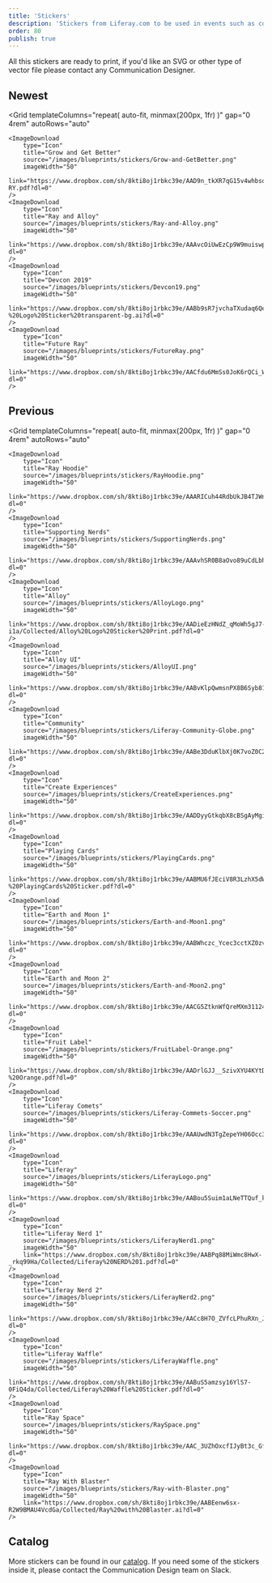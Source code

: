 ```yaml
---
title: 'Stickers'
description: 'Stickers from Liferay.com to be used in events such as conferences, meetups, internal events, etc'
order: 80
publish: true
---
```



All this stickers are ready to print, if you'd like an SVG or other type of vector file please contact any Communication Designer.


## Newest

<Grid
	templateColumns="repeat( auto-fit, minmax(200px, 1fr) )"
	gap="0 4rem"
	autoRows="auto"
>
    <ImageDownload
		type="Icon"
		title="Grow and Get Better"
		source="/images/blueprints/stickers/Grow-and-GetBetter.png"
		imageWidth="50"
        link="https://www.dropbox.com/sh/8kti8oj1rbkc39e/AAD9n_tkXR7qG15v4whbsozra/Collected/Grow%20and%20Get%20Better-RY.pdf?dl=0"
	/>
	<ImageDownload
		type="Icon"
		title="Ray and Alloy"
		source="/images/blueprints/stickers/Ray-and-Alloy.png"
		imageWidth="50"
        link="https://www.dropbox.com/sh/8kti8oj1rbkc39e/AAAvcOiUwEzCp9W9muiswppga/Collected/4_Ray%20and%20Alloy.pdf?dl=0"
    />
    <ImageDownload
		type="Icon"
		title="Devcon 2019"
		source="/images/blueprints/stickers/Devcon19.png"
		imageWidth="50"
        link="https://www.dropbox.com/sh/8kti8oj1rbkc39e/AABb9sR7jvchaTXudaq6QegWa/Collected/Devcon2019%20-%20Logo%20Sticker%20transparent-bg.ai?dl=0"
	/>
    <ImageDownload
		type="Icon"
		title="Future Ray"
		source="/images/blueprints/stickers/FutureRay.png"
		imageWidth="50"
        link="https://www.dropbox.com/sh/8kti8oj1rbkc39e/AACfdu6MmSs0JoK6rQCi_Woza/Collected/Future%20Ray.ai?dl=0"
	/>
</Grid>


## Previous

<Grid
	templateColumns="repeat( auto-fit, minmax(200px, 1fr) )"
	gap="0 4rem"
	autoRows="auto"
>
    <ImageDownload
		type="Icon"
		title="Ray Hoodie"
		source="/images/blueprints/stickers/RayHoodie.png"
		imageWidth="50"
        link="https://www.dropbox.com/sh/8kti8oj1rbkc39e/AAARICuh44RdbUkJB4TJWnmJa/Collected/9_Ray%20Hoodie%20New%20Logo.pdf?dl=0"
	/>
    <ImageDownload
		type="Icon"
		title="Supporting Nerds"
		source="/images/blueprints/stickers/SupportingNerds.png"
		imageWidth="50"
        link="https://www.dropbox.com/sh/8kti8oj1rbkc39e/AAAvhSR0B8aOvo89uCdLbh_Na/Collected/15_Supporting%20Nerds%20Sticker.pdf?dl=0"
	/>
	<ImageDownload
		type="Icon"
		title="Alloy"
		source="/images/blueprints/stickers/AlloyLogo.png"
		imageWidth="50"
        link="https://www.dropbox.com/sh/8kti8oj1rbkc39e/AADieEzHNdZ_qMoWh5gJ7-i1a/Collected/Alloy%20Logo%20Sticker%20Print.pdf?dl=0"
	/>
    <ImageDownload
		type="Icon"
		title="Alloy UI"
		source="/images/blueprints/stickers/AlloyUI.png"
		imageWidth="50"
        link="https://www.dropbox.com/sh/8kti8oj1rbkc39e/AABvKlpQwmsnPX8B6Syb81GEa/Collected/Alloy%20UI%20Sticker%20Print.pdf?dl=0"
	/>
    <ImageDownload
		type="Icon"
		title="Community"
		source="/images/blueprints/stickers/Liferay-Community-Globe.png"
		imageWidth="50"
        link="https://www.dropbox.com/sh/8kti8oj1rbkc39e/AABe3DduKlbXj0K7voZ0C2ZJa/Collected/Community%20Sticker%202.pdf?dl=0"
	/>
    <ImageDownload
		type="Icon"
		title="Create Experiences"
		source="/images/blueprints/stickers/CreateExperiences.png"
		imageWidth="50"
        link="https://www.dropbox.com/sh/8kti8oj1rbkc39e/AADDyyGtkqbX8cBSgAyMgiqpa/Collected/Create%20Experiences%20Sticker%201.pdf?dl=0"
	/>
    <ImageDownload
		type="Icon"
		title="Playing Cards"
		source="/images/blueprints/stickers/PlayingCards.png"
		imageWidth="50"
        link="https://www.dropbox.com/sh/8kti8oj1rbkc39e/AABMU6fJEciV8R3LzhX5dW2aa/Collected/Devcon17%20-%20PlayingCards%20Sticker.pdf?dl=0"
	/>
    <ImageDownload
		type="Icon"
		title="Earth and Moon 1"
		source="/images/blueprints/stickers/Earth-and-Moon1.png"
		imageWidth="50"
        link="https://www.dropbox.com/sh/8kti8oj1rbkc39e/AABWhczc_Ycec3cctXZ0zvb6a/Collected/Earth%20and%20Moon%201.pdf?dl=0"
	/>
    <ImageDownload
		type="Icon"
		title="Earth and Moon 2"
		source="/images/blueprints/stickers/Earth-and-Moon2.png"
		imageWidth="50"
        link="https://www.dropbox.com/sh/8kti8oj1rbkc39e/AACG5ZtknWfQreMXm311244xa/Collected/Earth%20and%20Moon%202.pdf?dl=0"
	/>
    <ImageDownload
		type="Icon"
		title="Fruit Label"
		source="/images/blueprints/stickers/FruitLabel-Orange.png"
		imageWidth="50"
        link="https://www.dropbox.com/sh/8kti8oj1rbkc39e/AADrlGJJ__SzivXYU4KYtDq3a/Collected/Fruit%20Label%20Sticker%20-%20Orange.pdf?dl=0"
	/>
    <ImageDownload
		type="Icon"
		title="Liferay Comets"
		source="/images/blueprints/stickers/Liferay-Commets-Soccer.png"
		imageWidth="50"
        link="https://www.dropbox.com/sh/8kti8oj1rbkc39e/AAAUwdN3TgZepeYH06Occ395a/Collected/Liferay%20Comets.pdf?dl=0"
	/>
    <ImageDownload
		type="Icon"
		title="Liferay"
		source="/images/blueprints/stickers/LiferayLogo.png"
		imageWidth="50"
        link="https://www.dropbox.com/sh/8kti8oj1rbkc39e/AABou5Suim1aLNeTTQuf_kmAa/Collected/Liferay%20Logo%20Sticker%20PRINT.pdf?dl=0"
    />
    <ImageDownload
		type="Icon"
		title="Liferay Nerd 1"
		source="/images/blueprints/stickers/LiferayNerd1.png"
		imageWidth="50"
        link="https://www.dropbox.com/sh/8kti8oj1rbkc39e/AABPq88MiWmc8HwX-_rkq99Ha/Collected/Liferay%20NERD%201.pdf?dl=0"
	/>
    <ImageDownload
		type="Icon"
		title="Liferay Nerd 2"
		source="/images/blueprints/stickers/LiferayNerd2.png"
		imageWidth="50"
        link="https://www.dropbox.com/sh/8kti8oj1rbkc39e/AACc8H7O_ZVfcLPhuRXn_JKMa/Collected/Liferay%20NERD%202.pdf?dl=0"
	/>
    <ImageDownload
		type="Icon"
		title="Liferay Waffle"
		source="/images/blueprints/stickers/LiferayWaffle.png"
		imageWidth="50"
        link="https://www.dropbox.com/sh/8kti8oj1rbkc39e/AABuS5amzsy16YlS7-0FiQ4da/Collected/Liferay%20Waffle%20Sticker.pdf?dl=0"
	/>
    <ImageDownload
		type="Icon"
		title="Ray Space"
		source="/images/blueprints/stickers/RaySpace.png"
		imageWidth="50"
        link="https://www.dropbox.com/sh/8kti8oj1rbkc39e/AAC_3UZhOxcfIJyBt3c_Gfo4a/Collected/Ray%20Space.pdf?dl=0"
	/>
    <ImageDownload
		type="Icon"
		title="Ray With Blaster"
		source="/images/blueprints/stickers/Ray-with-Blaster.png"
		imageWidth="50"
        link="https://www.dropbox.com/sh/8kti8oj1rbkc39e/AABEenw6sx-R2W9BMAU4VcdGa/Collected/Ray%20with%20Blaster.ai?dl=0"
    />
</Grid>

## Catalog

More stickers can be found in our [catalog](https://uc2a8d22286edc94e7313cac7ae3.previews.dropboxusercontent.com/p/orig/AAvrEbQjJ-oLfzu8mX06Pv_IYDqbET5_f_Visn2Eo-RdKb0Bp7IFWARG5a8sAPduRvm1tI28bU8LmSyvd63Ew3w-t2WicIDinq_NzaQPFnUQnMB3XfLcdmHSQHTrrGVmxT2pdKiwt1cSZqx_lJRikxI3cWcM4a_t0wlal04eKJI2UcTAGiGvFUi9Eem6x3gg7L_Mnr0Waq7b9017MakNUfWBrHGn6s5ziPckeEvEskCGObs0mo1IqNZs4GHYOq8n0J73857cVL5ROCbD7vW5kGf5zxyslo52GxVIUxDOZ1m3F_F_irJtRydiANJUgQA3xFJA9uu42ljlR-y3Sw46x2nxC2rHtwLKcovk5X2QUIWh5OAoo7Vz2PgE8-ZNSJwNvo_Q-CIvR6PQBSg2vsQSA4pcbJ4jIQ_cIFGJaSv4gAVhmtrxQgZz4Syy_WUDXclA7kLXevaHHDvG9_syj8SMc_o5JHm1YpOgcEDk0y9d-DU2jkiuhGCOS6qk98hPsmCq-xE7qLlY3enb3SC8qmzTFnwpKDR6B91J-i8qmXuuQWvdPaAirnAw2jTHu_QAMQ8m7bozyZH50H12kINKeARQLpJpsdRamY3h0zM8x1WaWKYeg0z1jEPLXzw6bXPTfHnOohO_PqeaIxT8zXbrAhdsqrjSBVJmXaB160vF-5-wYOeSfh8s9uAo-LnvZuUIhp9a3eWxT1oP5n2wav3uv63gyyPvZZPWak71BjAEBrw8D1Vy4Bap4IKJfZExpwwEd1JXP-dIpFFdFNvL4xHQZ_wF_fbj1jYJr0LjxhbuCvZLWSvTbboOem7pamYA79Ap763RJg9zA_XHZw9lOi9xn4a3vJqxzyzv-fT5eeNLcEenNHZCQL03n1pIECSqzN3dnnjeBHvvUHQiforCNTYkXGdlr_fqLWGgYbyysb1ZEk37NckdyjqOV56XqeTByhpLExrSXtufygOczqZMY6Z9EfZMHZyZSCYwdGQ6blZjbdEBXwx1Pw/p.pdf). If you need some of the stickers inside it, please contact the Communication Design team on Slack.